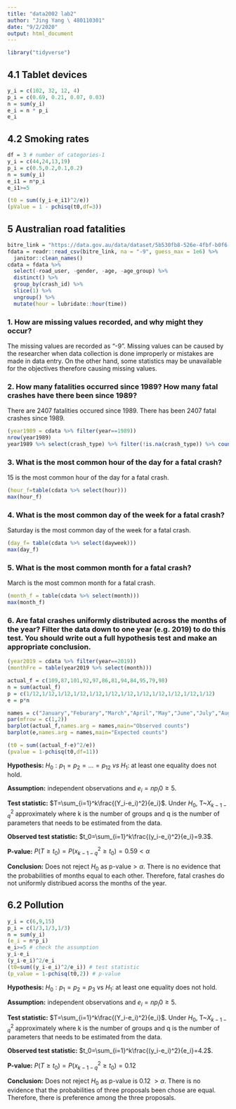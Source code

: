 ```yaml
---
title: "data2002 lab2"
author: "Jing Yang \ 480110301"
date: "9/2/2020"
output: html_document
---
```

```r
library("tidyverse") 
```

## 4.1 Tablet devices
```r
y_i = c(102, 32, 12, 4)
p_i = c(0.69, 0.21, 0.07, 0.03)
n = sum(y_i)
e_i = n * p_i
e_i


```

## 4.2 Smoking rates

```r
df = 3 # number of categories-1
y_i = c(44,24,13,19)
p_i = c(0.5,0.2,0.1,0.2)
n = sum(y_i)
e_i1 = n*p_i
e_i1>=5

(t0 = sum((y_i-e_i1)^2/e))
(pValue = 1 - pchisq(t0,df=3))
```


## 5 Australian road fatalities

```r
bitre_link = "https://data.gov.au/data/dataset/5b530fb8-526e-4fbf-b0f6-aa24e84e4277/resource/fd646fdc-7788-4bea-a736-e4aeb0dd09a8/download/ardd_fatalities.csv"
fdata = readr::read_csv(bitre_link, na = "-9", guess_max = 1e6) %>% 
  janitor::clean_names()
cdata = fdata %>% 
  select(-road_user, -gender, -age, -age_group) %>% 
  distinct() %>%   
  group_by(crash_id) %>% 
  slice(1) %>% 
  ungroup() %>%
  mutate(hour = lubridate::hour(time))
```

### 1. How are missing values recorded, and why might they occur?
The missing values are recorded as "-9". Missing values can be caused by the researcher when data collection is done improperly or mistakes are made in data entry. On the other hand, some statistics may be unavailable for the objectives therefore causing missing values.

### 2. How many fatalities occurred since 1989? How many fatal crashes have there been since 1989?

There are 2407 fatalities occured since 1989. There has been 2407 fatal crashes since 1989.
```r
(year1989 = cdata %>% filter(year==1989))
nrow(year1989)
year1989 %>% select(crash_type) %>% filter(!is.na(crash_type)) %>% count()
```

### 3. What is the most common hour of the day for a fatal crash?

15 is the most common hour of the day for a fatal crash.
```r
(hour_f=table(cdata %>% select(hour)))
max(hour_f)
```

### 4. What is the most common day of the week for a fatal crash?

Saturday is the most common day of the week for a fatal crash.
```r
(day_f= table(cdata %>% select(dayweek)))
max(day_f)
```

### 5. What is the most common month for a fatal crash?

March is the most common month for a fatal crash.
```r
(month_f = table(cdata %>% select(month)))
max(month_f)
```

### 6. Are fatal crashes uniformly distributed across the months of the year? Filter the data down to one year (e.g. 2019) to do this test. You should write out a full hypothesis test and make an appropriate conclusion.

```r
(year2019 = cdata %>% filter(year==2019))
(monthFre = table(year2019 %>% select(month)))

actual_f = c(109,87,101,92,97,86,81,94,84,95,79,98)
n = sum(actual_f)
p = c(1/12,1/12,1/12,1/12,1/12,1/12,1/12,1/12,1/12,1/12,1/12,1/12)
e = p*n

names = c("January","Feburary","March","April","May","June","July","August","September","October","November","December")
par(mfrow = c(1,2))
barplot(actual_f,names.arg = names,main="Observed counts")
barplot(e,names.arg = names,main="Expected counts")
```
```r
(t0 = sum((actual_f-e)^2/e))
(pvalue = 1-pchisq(t0,df=11))
```

**Hypothesis:** $H_0:p_1=p_2=...=p_12~vs~H_1:$ at least one equality does not hold.

**Assumption:** independent observations and $e_i=np_i0 \geq 5$.

**Test statistic:** $T=\sum_{i=1}^k\frac{(Y_i-e_i)^2}{e_i}$. Under $H_0$, T~$X_{k-1-q}^2$ approximately where k is the number of groups and q is the number of parameters that needs to be estimated from the data.

**Observed test statistic:** $t_0=\sum_{i=1}^k\frac{(y_i-e_i)^2}{e_i}=9.3$.

**P-value:** $P(T \geq t_0)=P(x_{k-1-q}^2 \geq t_0) = 0.59 < \alpha$ 

**Conclusion:** Does not reject $H_0$ as p-value$> \alpha$. There is no evidence that the probabilities of months equal to each other. Therefore, fatal crashes do not uniformly distribued acorss the months of the year.


## 6.2 Pollution

```r
y_i = c(6,9,15)
p_i = c(1/3,1/3,1/3)
n = sum(y_i)
(e_i = n*p_i)
e_i>=5 # check the assumption
y_i-e_i
(y_i-e_i)^2/e_i
(t0=sum((y_i-e_i)^2/e_i)) # test statistic
(p_value = 1-pchisq(t0,2)) # p-value
```

**Hypothesis:** $H_0: p_1=p_2=p_3$ vs $H_1:$ at least one equality does not hold.

**Assumption:** independent observations and $e_i=np_i0 \geq 5$.

**Test statistic:** $T=\sum_{i=1}^k\frac{(Y_i-e_i)^2}{e_i}$. Under $H_0$, T~$X_{k-1-q}^2$ approximately where k is the number of groups and q is the number of parameters that needs to be estimated from the data.

**Observed test statistic:** $t_0=\sum_{i=1}^k\frac{(y_i-e_i)^2}{e_i}=4.2$.

**P-value:** $P(T \geq t_0)=P(x_{k-1-q}^2 \geq t_0) = 0.12$ 

**Conclusion:** Does not reject $H_0$ as p-value is 0.12 $> \alpha$. There is no evidence that the probabilities of three proposals been chose are equal. Therefore, there is preference among the three proposals.